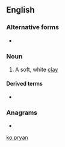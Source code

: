 ==English==

===Alternative forms===
* {{l|en|prian}}

===Noun===
{{en-noun|-}}

# {{label|en|Cornish}} A soft, white [[clay]]

====Derived terms====
* {{l|en|pryany}}

===Anagrams===
* {{l|en|pyran}}

[[ko:pryan]]
